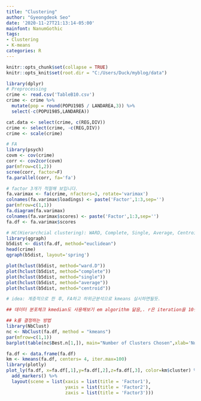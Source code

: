 ```yaml
---
title: "Clustering"
author: "Gyeongdeok Seo"
date: '2020-11-27T21:13:14-05:00'
mainfont: NanumGothic
tags:
- Clustering
- K-means
categories: R
---
```


```r
knitr::opts_chunk$set(collapse = TRUE)
knitr::opts_knit$set(root.dir = "C:/Users/Duck/myblog/data")
```



```r
library(dplyr)
# Preprocessing
crime <- read.csv('TableB10.csv')
crime <- crime %>%
  mutate(pop = round(POPU1985 / LANDAREA,3)) %>%
  select(-c(POPU1985,LANDAREA))

cat.data <- select(crime, c(REG,DIV))
crime <- select(crime, -c(REG,DIV))
crime <- scale(crime)

# FA
library(psych)
covm <- cov(crime)
corr <- cov2cor(covm)
par(mfrow=c(1,2))
scree(corr, factor=F)
fa.parallel(corr, fa='fa')

# factor 3개가 적절해 보입니다.
fa.varimax <- fa(crime, nfactors=3, rotate='varimax')
colnames(fa.varimax$loadings) <- paste('Factor',1:3,sep='')
par(mfrow=c(1,1))
fa.diagram(fa.varimax)
colnames(fa.varimax$scores) <- paste('Factor',1:3,sep='')
fa.df <- fa.varimax$scores

# HC(Hierarchcial clustering): WARD, Complete, Single, Average, Centroid, using dendrogram
library(qgraph)
b5dist <- dist(fa.df, method="euclidean")
head(crime)
qgraph(b5dist, layout='spring')

plot(hclust(b5dist, method="ward.D"))
plot(hclust(b5dist, method="complete"))
plot(hclust(b5dist, method="single"))
plot(hclust(b5dist, method="average"))
plot(hclust(b5dist, method="centroid"))

# idea: 계층적으로 한 후, FA하고 하위군분석으로 kmeans 실시하면될듯.

## 데이터 분포체크 kmedian도 사용해보기 em algorithm 닮음,. r은 iteration을 10번 사용

## k를 결정하는 방법
library(NbClust)
nc <- NbClust(fa.df, method = "kmeans")
par(mfrow=c(1,1))
barplot(table(nc$Best.n[1,]), main="Number of Clusters Chosen",xlab='Number of Clusters',ylab='Number of Criteria') # Sum of Square means 얼마나 주는지

fa.df <- data.frame(fa.df)
km <- kmeans(fa.df, centers= 4, iter.max=100) 
library(plotly)
plot_ly(fa.df, x=fa.df[,1],y=fa.df[,2],z=fa.df[,3], color=km$cluster) %>%
  add_markers() %>%
  layout(scene = list(xaxis = list(title = 'Factor1'),
                      yaxis = list(title = 'Factor2'),
                      zaxis = list(title = 'Factor3')))

```
